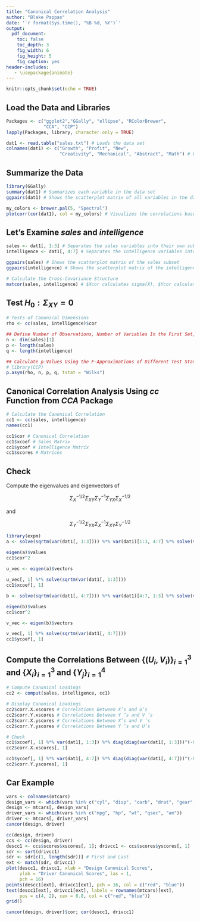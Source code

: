 ---
title: "Canonical Correlation Analysis"
author: "Blake Pappas"
date: '`r format(Sys.time(), "%B %d, %Y")`'
output:
  pdf_document:
    toc: false
    toc_depth: 3
    fig_width: 6
    fig_height: 5
    fig_caption: yes
header-includes:
   - \usepackage{animate}
---

```{r setup, include = FALSE}
knitr::opts_chunk$set(echo = TRUE)
```

## Load the Data and Libraries
```{r, message = FALSE, warning = FALSE}
Packages <- c("ggplot2","GGally", "ellipse", "RColorBrewer",
              "CCA", "CCP")
lapply(Packages, library, character.only = TRUE)

dat1 <- read.table("sales.txt") # Loads the data set
colnames(dat1) <- c("Growth", "Profit", "New",
                    "Creativity", "Mechanical", "Abstract", "Math") # Gives column names to the variables in the data set
```

## Summarize the Data 

```{r}
library(GGally)
summary(dat1) # Summarizes each variable in the data set
ggpairs(dat1) # Shows the scatterplot matrix of all variables in the data set

my_colors <- brewer.pal(5, "Spectral")
plotcorr(cor(dat1), col = my_colors) # Visualizes the correlations based on ellipses. The narrower the ellipses, the stronger the correlation between the two variables
```

## Let's Examine *sales* and *intelligence* 

```{r}
sales <- dat1[, 1:3] # Separates the sales variables into their own subset
intelligence <- dat1[, 4:7] # Separates the intelligence variables into their own subset

ggpairs(sales) # Shows the scatterplot matrix of the sales subset
ggpairs(intelligence) # Shows the scatterplot matrix of the intelligence subset

# Calculate the Cross-Covariance Structure
matcor(sales, intelligence) # $Xcor calculates sigma(X), $Ycor calculates sigma(Y), and $XYcor calculates the covariance matrix of Z. Z = (sigma(X), sigma(XY), sigma(YX), sigma(Y))
```

## Test $H_{0}: \Sigma_{XY}=0$ 

```{r}
# Tests of Canonical Dimensions
rho <- cc(sales, intelligence)$cor

## Define Number of Observations, Number of Variables In the First Set, and Number of Variables In the Second Set
n <- dim(sales)[1]
p <- length(sales)
q <- length(intelligence)

## Calculate p-Values Using the F-Approximations of Different Test Statistics
# library(CCP)
p.asym(rho, n, p, q, tstat = "Wilks")
```

## Canonical Correlation Analysis Using *cc* Function from *CCA* Package

```{r}
# Calculate the Canonical Correlation
cc1 <- cc(sales, intelligence)
names(cc1)

cc1$cor # Canonical Correlation
cc1$xcoef # Sales Matrix
cc1$ycoef # Intelligence Matrix
cc1$scores # Matrices
```

## Check 

Compute the eigenvalues and eigenvectors of

$$\Sigma_{X}^{-1/2}\Sigma_{XY}\Sigma_{Y}^{-1}\Sigma_{YX}\Sigma_{X}^{-1/2}$$

and

$$\Sigma_{Y}^{-1/2}\Sigma_{YX}\Sigma_{X}^{-1}\Sigma_{XY}\Sigma_{Y}^{-1/2}$$


```{r, message = FALSE, warning = FALSE}
library(expm)
a <- solve(sqrtm(var(dat1[, 1:3]))) %*% var(dat1)[1:3, 4:7] %*% solve(var(dat1[, 4:7])) %*% var(dat1)[4:7, 1:3] %*% solve(sqrtm(var(dat1[, 1:3])))

eigen(a)$values
cc1$cor^2
 
u_vec <- eigen(a)$vectors

u_vec[, 1] %*% solve(sqrtm(var(dat1[, 1:3])))
cc1$xcoef[, 1]

b <- solve(sqrtm(var(dat1[, 4:7]))) %*% var(dat1)[4:7, 1:3] %*% solve(var(dat1[, 1:3])) %*% var(dat1)[1:3, 4:7] %*% solve(sqrtm(var(dat1[, 4:7])))

eigen(b)$values
cc1$cor^2

v_vec <- eigen(b)$vectors

v_vec[, 1] %*% solve(sqrtm(var(dat1[, 4:7])))
cc1$ycoef[, 1]
```

## Compute the Correlations Between $\{(U_{i}, V_{i})\}_{i = 1}^{3}$ and $\{X_{i}\}_{i = 1}^{3}$ and $\{Y_{j}\}_{i = 1}^{4}$

```{r}
# Compute Canonical Loadings
cc2 <- comput(sales, intelligence, cc1)

# Display Canonical Loadings
cc2$corr.X.xscores # Correlations Between X’s and U’s
cc2$corr.Y.xscores # Correlations Between Y ’s and V ’s
cc2$corr.X.yscores # Correlations Between X’s and V ’s
cc2$corr.Y.yscores # Correlations Between Y ’s and U’s

# Check
cc1$xcoef[, 1] %*% var(dat1[, 1:3]) %*% diag(diag(var(dat1[, 1:3]))^(-0.5), 3)
cc2$corr.X.xscores[, 1]

cc1$ycoef[, 1] %*% var(dat1[, 4:7]) %*% diag(diag(var(dat1[, 4:7]))^(-0.5), 4)
cc2$corr.Y.yscores[, 1]
```

## Car Example

```{r}
vars <- colnames(mtcars)
design_vars <- which(vars %in% c("cyl", "disp", "carb", "drat", "gear", "vs"))
design <- mtcars[, design_vars]
driver_vars <- which(vars %in% c("mpg", "hp", "wt", "qsec", "am"))
driver <- mtcars[, driver_vars]
cancor(design, driver)

cc(design, driver) 
ccs <- cc(design, driver)
descc1 <- ccs$scores$xscores[, 1]; drivcc1 <- ccs$scores$yscores[, 1]
sdr <- sort(drivcc1)
sdr <- sdr[c(1, length(sdr))] # First and Last
ext <- match(sdr, drivcc1)
plot(descc1, drivcc1, xlab = "Design Canonical Scores",
     ylab = "Driver Canonical Scores", las = 1,
     pch = 16)
points(descc1[ext], drivcc1[ext], pch = 16, col = c("red", "blue"))
text(descc1[ext], drivcc1[ext], labels = rownames(mtcars)[ext],
     pos = c(4, 2), cex = 0.8, col = c("red", "blue"))
grid()

cancor(design, driver)$cor; cor(descc1, drivcc1)
```